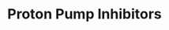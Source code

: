 ---
title: Proton Pump Inhibitors
aka:
  - PPIs
family_members:
  - Omeprazole
  - Esomeprazole
  - Lansoprazole
  - Pantoprazole
  - Rabeprazole
  - Dexlansoprazole
duration_chart_title: Oral Duration of Omeprazole
duration_chart:
  total: 18–24h
  onset: 1–3h
  coming_up: 2–4h
  plateau: 6–12h
  coming_down: 6–8h
positive_effects: reduced stomach acid, reflux relief, ulcer healing
negative_effects: headache, dizziness, gut microbiota disruption, anxiety, B12 deficiency, infection risk
neutral_effects: dry mouth, altered taste, digestive changes, fatigue
image_location: /src/assets/Images/Proton Pump Inhibitors/Generic proton pump inhibitor (structural formula).png
dosage_table:
  title: Oral Dosage of Omeprazole
  threshold: 5 mg
  light: 10–20 mg
  common: 20–40 mg
  strong: 40–60 mg
  heavy: 60+ mg
--- 